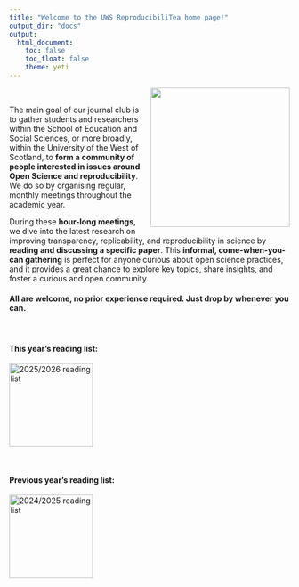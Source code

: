 ```yaml
---
title: "Welcome to the UWS ReproducibiliTea home page!"
output_dir: "docs"  
output:
  html_document:
    toc: false
    toc_float: false
    theme: yeti
---
```


<style>
  .responsive-img {
    float: right;
    margin: 0px 0px 15px 15px;
  }

  @media (max-width: 768px) {
    .responsive-img {
      float: none;
      display: block;
      margin: 0 auto 15px auto;
    }
  }
</style>

<img src="UWSTea2.jpg" width="250" class="responsive-img">

<br>

The main goal of our journal club is to gather students and researchers within the School of Education and Social Sciences, or more broadly, within the University of the West of Scotland, to **form a community of people interested in issues around Open Science and reproducibility**. We do so by organising regular, monthly meetings throughout the academic year. 

During these **hour-long meetings**, we dive into the latest research on improving transparency, replicability, and reproducibility in science by **reading and discussing a specific paper**. This **informal, come-when-you-can gathering** is perfect for anyone curious about open science practices, and it provides a great chance to explore key topics, share insights, and foster a curious and open community. 

#### **All are welcome, no prior experience required. Just drop by whenever you can.**

<br>

#### This year's reading list:

[<img src="UWSTea2526.png" alt="2025/2026 reading list"  height="150"/>](20252026.html)

<br>

#### Previous year's reading list:

[<img src="UWSTea2425.png" alt="2024/2025 reading list"  height="150"/>](20242025.html)

